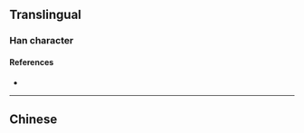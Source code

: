 {{also|擁}}
==Translingual==

===Han character===
{{Han char|rn=64|rad=手|as=05|sn=8|four=|canj=手月手 (QBQ)|ids=⿰[[扌]][[用]]}}

====References====
* {{Han ref|kx=0427.161|hdz=31855.060|uh=62E5|ud=25317}}

----

==Chinese==
{{zh-see|擁}}